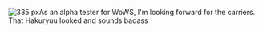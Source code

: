[[File:Developer Diaries 5 Japanese Warships|thumb|center|335 px]]As an alpha tester for WoWS, I'm looking forward for the carriers. That Hakuryuu looked and sounds badass<ac_metadata title="WoWS Japanese Tech Tree Revealed!"> </ac_metadata>